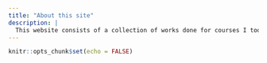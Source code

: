 ```yaml
---
title: "About this site"
description: |
  This website consists of a collection of works done for courses I took during my MITB (Anlaytics) journey. I hope you enjoy reading them ! 
---
```


```r
knitr::opts_chunk$set(echo = FALSE)
```

